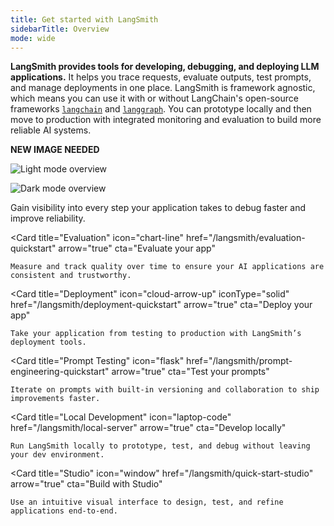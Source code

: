 ```yaml
---
title: Get started with LangSmith
sidebarTitle: Overview
mode: wide
---
```


**LangSmith provides tools for developing, debugging, and deploying LLM applications.**
It helps you trace requests, evaluate outputs, test prompts, and manage deployments in one place. LangSmith is framework agnostic, which means you can use it with or without LangChain's open-source frameworks [`langchain`](https://python.langchain.com) and [`langgraph`](https://langchain-ai.github.io/langgraph/). You can prototype locally and then move to production with integrated monitoring and evaluation to build more reliable AI systems.

**NEW IMAGE NEEDED**

<img
    className="block dark:hidden"
    src="/langsmith/images/overview-light.svg"
    alt="Light mode overview"
/>

<img
    className="hidden dark:block"
    src="/langsmith/images/overview-dark.svg"
    alt="Dark mode overview"
/>

<Columns cols={3}>
  <Card
    title="Observability"
    icon="magnifying-glass"
    href="/langsmith/observability-quickstart"
    arrow="true"
    cta="Start tracing"
  >
    Gain visibility into every step your application takes to debug faster and improve reliability.
  </Card>

  <Card
    title="Evaluation"
    icon="chart-line"
    href="/langsmith/evaluation-quickstart"
    arrow="true"
    cta="Evaluate your app"
  >
    Measure and track quality over time to ensure your AI applications are consistent and trustworthy.
  </Card>

  <Card
    title="Deployment"
    icon="cloud-arrow-up"
    iconType="solid"
    href="/langsmith/deployment-quickstart"
    arrow="true"
    cta="Deploy your app"
  >
    Take your application from testing to production with LangSmith’s deployment tools.
  </Card>

  <Card
    title="Prompt Testing"
    icon="flask"
    href="/langsmith/prompt-engineering-quickstart"
    arrow="true"
    cta="Test your prompts"
  >
    Iterate on prompts with built-in versioning and collaboration to ship improvements faster.
  </Card>

  <Card
    title="Local Development"
    icon="laptop-code"
    href="/langsmith/local-server"
    arrow="true"
    cta="Develop locally"
  >
    Run LangSmith locally to prototype, test, and debug without leaving your dev environment.
  </Card>

  <Card
    title="Studio"
    icon="window"
    href="/langsmith/quick-start-studio"
    arrow="true"
    cta="Build with Studio"
  >
    Use an intuitive visual interface to design, test, and refine applications end-to-end.
  </Card>
</Columns>
